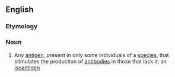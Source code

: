 ==English==

===Etymology===
{{prefix|allo|antigen}}

===Noun===
{{en-noun}}

# {{context|genetics}} Any [[antigen]], present in only some individuals of a [[species]], that stimulates the production of [[antibody|antibodies]] in those that lack it; an [[isoantigen]]